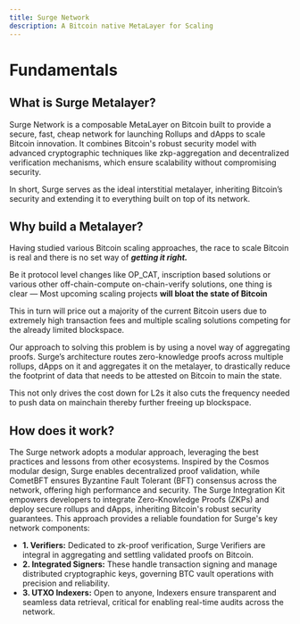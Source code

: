 ```yaml
---
title: Surge Network
description: A Bitcoin native MetaLayer for Scaling
---
```



# Fundamentals

## What is Surge Metalayer?

Surge Network is a composable MetaLayer on Bitcoin built to provide a secure, fast, cheap network for launching Rollups and dApps to scale Bitcoin innovation. It combines Bitcoin's robust security model with advanced cryptographic techniques like zkp-aggregation and decentralized verification mechanisms, which ensure scalability without compromising security.

In short, Surge serves as the ideal interstitial metalayer, inheriting Bitcoin’s security and extending it to everything built on top of its network.

## Why build a Metalayer?

Having studied various Bitcoin scaling approaches, the race to scale Bitcoin is real and there is no set way of **_getting it right._**

Be it protocol level changes like OP_CAT, inscription based solutions or various other off-chain-compute on-chain-verify solutions, one thing is clear — Most upcoming scaling projects **will bloat the state of Bitcoin**

This in turn will price out a majority of the current Bitcoin users due to extremely high transaction fees and multiple scaling solutions competing for the already limited blockspace.

Our approach to solving this problem is by using a novel way of aggregating proofs. Surge’s architecture routes zero-knowledge proofs across multiple rollups, dApps on it and aggregates it on the metalayer, to drastically reduce the footprint of data that needs to be attested on Bitcoin to main the state.

This not only drives the cost down for L2s it also cuts the frequency needed to push data on mainchain thereby further freeing up blockspace.

<ZoomImage src="/assets/surge_metalayer.png" alt="stack" width="100%" />

## How does it work?

The Surge network adopts a modular approach, leveraging the best practices and lessons from other ecosystems. Inspired by the Cosmos modular design, Surge enables decentralized proof validation, while CometBFT ensures Byzantine Fault Tolerant (BFT) consensus across the network, offering high performance and security. The Surge Integration Kit empowers developers to integrate Zero-Knowledge Proofs (ZKPs) and deploy secure rollups and dApps, inheriting Bitcoin's robust security guarantees. This approach provides a reliable foundation for Surge's key network components:

- **1. Verifiers:**
  Dedicated to zk-proof verification, Surge Verifiers are integral in aggregating and settling validated proofs on Bitcoin.
- **2. Integrated Signers:**
  These handle transaction signing and manage distributed cryptographic keys, governing BTC vault operations with precision and reliability.
- **3. UTXO Indexers:**
  Open to anyone, Indexers ensure transparent and seamless data retrieval, critical for enabling real-time audits across the network.

<ZoomImage
  src="/assets/surge_network_architecture.png"
  alt="superstack core functions"
  width="70%"
/>

